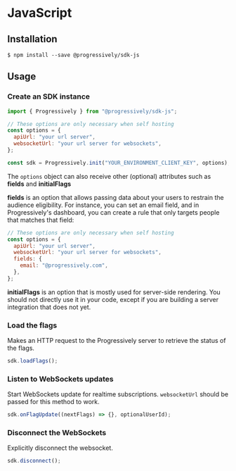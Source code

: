 # JavaScript

## Installation

```shell
$ npm install --save @progressively/sdk-js
```

## Usage

### Create an SDK instance

```javascript
import { Progressively } from "@progressively/sdk-js";

// These options are only necessary when self hosting
const options = {
  apiUrl: "your url server",
  websocketUrl: "your url server for websockets",
};

const sdk = Progressively.init("YOUR_ENVIRONMENT_CLIENT_KEY", options);
```

The `options` object can also receive other (optional) attributes such as **fields** and **initialFlags**

**fields** is an option that allows passing data about your users to restrain the audience eligibility. For instance, you can set an email field, and in Progressively's dashboard, you can create a rule that only targets people that matches that field:

```javascript
// These options are only necessary when self hosting
const options = {
  apiUrl: "your url server",
  websocketUrl: "your url server for websockets",
  fields: {
    email: "@progressively.com",
  },
};
```

**initialFlags** is an option that is mostly used for server-side rendering. You should not directly use it in your code, except if you are building a server integration that does not yet.

### Load the flags

Makes an HTTP request to the Progressively server to retrieve the status of the flags.

```javascript
sdk.loadFlags();
```

### Listen to WebSockets updates

Start WebSockets update for realtime subscriptions. `websocketUrl` should be passed for this method to work.

```javascript
sdk.onFlagUpdate((nextFlags) => {}, optionalUserId);
```

### Disconnect the WebSockets

Explicitly disconnect the websocket.

```javascript
sdk.disconnect();
```
